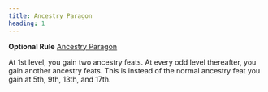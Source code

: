 ```yaml
---
title: Ancestry Paragon
heading: 1
---
```


**Optional Rule** [Ancestry Paragon](https://2e.aonprd.com/Rules.aspx?ID=1336)

At 1st level, you gain two ancestry feats. At every odd level thereafter, you gain another ancestry feats. This is instead of the normal ancestry feat you gain at 5th, 9th, 13th, and 17th.
